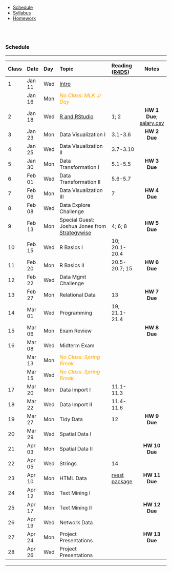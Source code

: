
<ul class="navibar">
  <li><a href="./index.html" class="current" >Schedule</a></li>
  <li><a href="./syllabus.html" class="navibar" >Syllabus</a></li>
  <li><a href="./homework.html" class="navibar" >Homework</a></li>
</ul>



<!--- Start Main Page --->
<br><br>

### Schedule

-----------

--------------------------------------------------------------------------------
Class   Date     Day   Topic                        Reading          Notes
                                                    ([R4DS])
-----   ------   ----  ---------------------------- -------------- -------------
1       Jan 11   Wed   [Intro]    

        Jan 16   Mon   <font color="orange">                                
                       *No Class: MLK Jr Day* 
                       </font>   
        
2       Jan 18   Wed   [R and RStudio]			        1; 2   		      **HW 1 Due**; 
                                                                    [salary.csv]
             
3       Jan 23   Mon   Data Visualization I 		    3.1-3.6         **HW 2 Due**

4       Jan 25   Wed   Data Visualization II        3.7-3.10    
       
5       Jan 30   Mon   Data Transformation I	      5.1-5.5         **HW 3 Due**           

6       Feb 01   Wed   Data Transformation II	      5.6-5.7
                   
7       Feb 06   Mon   Data Visualization III       7               **HW 4 Due**

8       Feb 08   Wed   Data Explore Challenge                   
  
9       Feb 13   Mon   Special Guest: Joshua        4; 6; 8         **HW 5 Due**
                       Jones from 
                       [Strategywise](
                       http://strategywise.com/)
                     
10      Feb 15   Wed   R Basics I					          10; 
                                                    20.1-20.4

11      Feb 20   Mon   R Basics II                  20.5-20.7;      **HW 6 Due**
                                                    15         
        
12      Feb 22   Wed   Data Mgmt Challenge                           
       
13      Feb 27   Mon   Relational Data				      13	            **HW 7 Due**

14      Mar 01   Wed   Programming                  19; 
                                                    21.1-21.4

15      Mar 06   Mon   Exam Review                                  **HW 8 Due**

16      Mar 08   Wed   Midterm Exam
                       
        Mar 13   Mon   <font color="orange"> 
                       *No Class: Spring Break* 
                       </font>  
        
        Mar 15   Wed   <font color="orange"> 
                       *No Class: Spring Break* 
                       </font>  

17      Mar 20   Mon   Data Import I                11.1-11.3

18      Mar 22   Wed   Data Import II   			      11.4-11.6			

19      Mar 27   Mon   Tidy Data                  	12              **HW 9 Due**      

20      Mar 29   Wed   Spatial Data I     			

21      Apr 03   Mon   Spatial Data II      						            **HW 10 Due**

22      Apr 05   Wed   Strings    					        14            

23      Apr 10   Mon   HTML Data                 	  [rvest          **HW 11 Due**
                                                    package] 				

24      Apr 12   Wed   Text Mining I                                  

25      Apr 17   Mon   Text Mining II                               **HW 12 Due**

26      Apr 19   Wed   Network Data                        

27      Apr 24   Mon   Project Presentations                        **HW 13 Due**

28      Apr 26   Wed   Project Presentations
--------------------------------------------------------------------------------



<!--- Lectures --->
[Intro]: lectures/01-Intro.pdf
[R and RStudio]: lectures/02-Rintro.pdf

<!--- Notes --->
[salary.csv]: data/salary.csv
[R4DS]: http://r4ds.had.co.nz
[rvest package]: http://blog.rstudio.org/2014/11/24/rvest-easy-web-scraping-with-r/


----


<!---
[Midterm Exam (pdf)](http://bama.ua.edu/~mdporter2/st597/exam/midterm.pdf)

[Midterm Exam (R)](http://bama.ua.edu/~mdporter2/st597/exam/midterm.R)
--->




